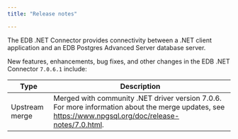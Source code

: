 ```yaml
---
title: "Release notes"

---
```

The EDB .NET Connector provides connectivity between a .NET client application and an EDB Postgres Advanced Server database server.

New features, enhancements, bug fixes, and other changes in the EDB .NET Connector `7.0.6.1` include:

| Type           | Description                                                                                                                                                     |
| -------------- | --------------------------------------------------------------------------------------------------------------------------------------------------------------- |
| Upstream merge | Merged with community .NET driver version 7.0.6. For more information about the merge updates, see <https://www.npgsql.org/doc/release-notes/7.0.html>.         |
